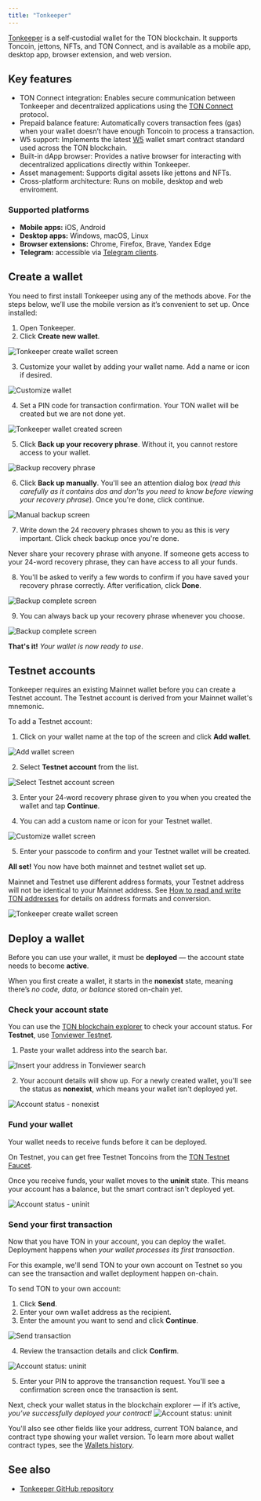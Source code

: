 ```yaml
---
title: "Tonkeeper"
---
```



[Tonkeeper](https://tonkeeper.com/) is a self‑custodial wallet for the TON blockchain. It supports Toncoin, jettons, NFTs, and TON Connect, and is available as a mobile app, desktop app, browser extension, and web version.

## Key features

- TON Connect integration: Enables secure communication between Tonkeeper and decentralized applications using the [TON Connect](/ecosystem/ton-connect) protocol.
- Prepaid balance feature: Automatically covers transaction fees (gas) when your wallet doesn’t have enough Toncoin to process a transaction.
- W5 support: Implements the latest [W5](/standard/wallets/v5) wallet smart contract standard used across the TON blockchain.
- Built-in dApp browser: Provides a native browser for interacting with decentralized applications directly within Tonkeeper.
- Asset management: Supports digital assets like jettons and NFTs.
- Cross-platform architecture: Runs on mobile, desktop and web enviroment.


### Supported platforms

* **Mobile apps:** iOS, Android
* **Desktop apps:** Windows, macOS, Linux
* **Browser extensions:** Chrome, Firefox, Brave, Yandex Edge
* **Telegram:** accessible via [Telegram clients](https://t.me/tonkeeperbot).


## Create a wallet

You need to first install Tonkeeper using any of the methods above. For the steps below, we’ll use the mobile version as it’s convenient to set up. Once installed:

1. Open Tonkeeper.
2. Click **Create new wallet**.

<Image
src="/resources/images/wallets/tonkeeper/create-wallet-light.jpeg"
darkSrc="/resources/images/wallets/tonkeeper/create-wallet-dark.jpeg"
alt="Tonkeeper create wallet screen"
/>

3. Customize your wallet by adding your wallet name. Add a name or icon if desired.

<Image
src="/resources/images/wallets/tonkeeper/customize-wallet-light.jpeg"
darkSrc="/resources/images/wallets/tonkeeper/customize-wallet-dark.jpeg"
alt="Customize wallet"
/>

4. Set a PIN code for transaction confirmation. Your TON wallet will be created but we are not done yet.

<Image
src="/resources/images/wallets/tonkeeper/tonkeeper-light.jpeg"
darkSrc="/resources/images/wallets/tonkeeper/tonkeeper-dark.jpeg"
alt="Tonkeeper wallet created screen"
/>

5. Click **Back up your recovery phrase**. Without it, you cannot restore access to your wallet.

<Image
src="/resources/images/wallets/tonkeeper/backup-light.jpg"
darkSrc="/resources/images/wallets/tonkeeper/backup-dark.png"
alt="Backup recovery phrase"
/>

6. Click **Back up manually**. You'll see an attention dialog box (*read this carefully as it contains dos and don'ts you need to know before viewing your recovery phrase*). Once you're done, click continue.

<Image
src="/resources/images/wallets/tonkeeper/backup-manually-light.jpeg"
darkSrc="/resources/images/wallets/tonkeeper/backup-manually-dark.jpeg"
alt="Manual backup screen"
/>

7. Write down the 24 recovery phrases shown to you as this is very important. Click check backup once you're done. 

<Warning>Never share your recovery phrase with anyone. If someone gets access to your 24-word recovery phrase, they can have access to all your funds.</Warning>

8. You'll be asked to verify a few words to confirm if you have saved your recovery phrase correctly. After verification, click **Done**.

<Image
src="/resources/images/wallets/tonkeeper/backup-check-light.jpeg"
darkSrc="/resources/images/wallets/tonkeeper/backup-check-dark.jpeg"
alt="Backup complete screen"
/>

9. You can always back up your recovery phrase whenever you choose.

<Image
src="/resources/images/wallets/tonkeeper/backup-final-light.jpeg"
darkSrc="/resources/images/wallets/tonkeeper/backup-final-dark.jpeg"
alt="Backup complete screen"
/>

**That's it!** _Your wallet is now ready to use_.

## Testnet accounts

Tonkeeper requires an existing Mainnet wallet before you can create a Testnet account. The Testnet account is derived from your Mainnet wallet's mnemonic.

To add a Testnet account:

1. Click on your wallet name at the top of the screen and click **Add wallet**.

<Image
src="/resources/images/wallets/tonkeeper/add-wallet-light.jpeg"
darkSrc="/resources/images/wallets/tonkeeper/add-wallet-dark.jpeg"
alt="Add wallet screen"
/>

2. Select **Testnet account** from the list.

<Image
src="/resources/images/wallets/tonkeeper/testnet-light.jpg"
darkSrc="/resources/images/wallets/tonkeeper/testnet-dark.jpeg"
alt="Select Testnet account screen"
/>

3. Enter your 24‑word recovery phrase given to you when you created the wallet and tap **Continue**. 

4. You can add a custom name or icon for your Testnet wallet.

<Image
src="/resources/images/wallets/tonkeeper/customize-wallet-light.jpeg"
darkSrc="/resources/images/wallets/tonkeeper/customize-wallet-dark.jpeg"
alt="Customize wallet screen"
/>

5. Enter your passcode to confirm and your Testnet wallet will be created.

**All set!** You now have both mainnet and testnet wallet set up.

<Note>Mainnet and Testnet use different address formats, your Testnet address will not be identical to your Mainnet address. See [How to read and write TON addresses](https://companyname-a7d5b98e-wallet-ton-org.mintlify.app/ton/addresses/writing-and-reading-addresses#using-online-converter) for details on address formats and conversion.</Note>

<Image
src="/resources/images/wallets/tonkeeper/wallet-light.jpeg"
darkSrc="/resources/images/wallets/tonkeeper/wallet-dark.jpeg"
alt="Tonkeeper create wallet screen"
/>

## Deploy a wallet

Before you can use your wallet, it must be **deployed** — the account state needs to become **active**.

When you first create a wallet, it starts in the **nonexist** state, meaning there’s _no code, data, or balance_ stored on-chain yet.

### Check your account state

You can use the [TON blockchain explorer](/ecosystem/explorers/overview) to check your account status. For **Testnet**, use [Tonviewer Testnet](https://testnet.tonviewer.com/).

1. Paste your wallet address into the search bar.

<Image
  src="/resources/images/wallets/tonkeeper/tonviewer-light.png"
  darkSrc="/resources/images/wallets/tonkeeper/tonviewer-dark.png"
  alt="Insert your address in Tonviewer search"
/>

2. Your account details will show up. For a newly created wallet, you'll see the status as **nonexist**, which means your wallet isn't deployed yet.

<Image
  src="/resources/images/wallets/tonkeeper/address-nonexist-light.png"
  darkSrc="/resources/images/wallets/tonkeeper/address-nonexist-dark.png"
  alt="Account status - nonexist"
/>

### Fund your wallet

Your wallet needs to receive funds before it can be deployed.

On Testnet, you can get free Testnet Toncoins from the [TON Testnet Faucet](link).

Once you receive funds, your wallet moves to the **uninit** state. This means your account has a balance, but the smart contract isn't deployed yet.

<Image
  src="/resources/images/wallets/tonkeeper/address-uninit-light.png"
  darkSrc="/resources/images/wallets/tonkeeper/address-uninit-dark.png"
  alt="Account status - uninit"
/>

### Send your first transaction

Now that you have TON in your account, you can deploy the wallet. Deployment happens when _your wallet processes its first transaction_.

For this example, we'll send TON to your own account on Testnet so you can see the transaction and wallet deployment happen on-chain.

To send TON to your own account:

1. Click **Send**.
2. Enter your own wallet address as the recipient.
3. Enter the amount you want to send and click **Continue**.

<Image
  src="/resources/images/wallets/tonkeeper/send-transaction-light.jpeg"
  darkSrc="/resources/images/wallets/tonkeeper/send-transaction-dark.jpeg"
  alt="Send transaction"
/>

4. Review the transaction details and click **Confirm**.

<Image
  src="/resources/images/wallets/tonkeeper/confirm-transaction-light.jpeg"
  darkSrc="/resources/images/wallets/tonkeeper/confirm-transaction-dark.jpeg"
  alt="Account status: uninit"
/>

5. Enter your PIN to approve the transanction request. You'll see a confirmation screen once the transaction is sent.

Next, check your wallet status in the blockchain explorer — if it’s active, _you’ve successfully deployed your contract!_
<Image
  src="/resources/images/wallets/tonkeeper/active-light.png"
  darkSrc="/resources/images/wallets/tonkeeper/active-dark.png"
  alt="Account status: uninit"
/>

You'll also see other fields like your address, current TON balance, and contract type showing your wallet version. To learn more about wallet contract types, see the [Wallets history](/standard/wallets/overview).

## See also

* [Tonkeeper GitHub repository](https://github.com/tonkeeper)